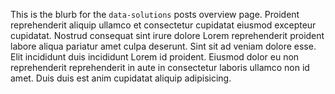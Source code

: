 
This is the blurb for the `data-solutions` posts overview page. Proident
reprehenderit aliquip ullamco et consectetur cupidatat eiusmod excepteur
cupidatat. Nostrud consequat sint irure dolore Lorem reprehenderit proident
labore aliqua pariatur amet culpa deserunt. Sint sit ad veniam dolore esse. Elit
incididunt duis incididunt Lorem id proident. Eiusmod dolor eu non reprehenderit
reprehenderit in aute in consectetur laboris ullamco non id amet. Duis duis est
anim cupidatat aliquip adipisicing.
